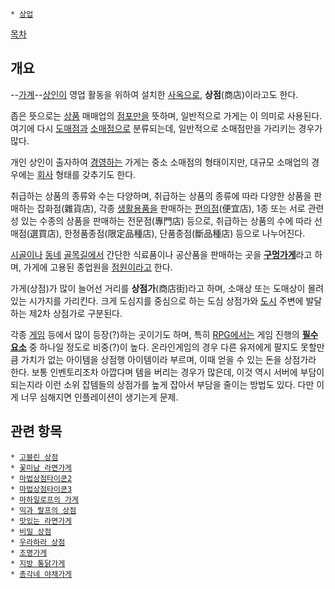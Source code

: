  * [[상업]]

[[목차]]
== 개요 ==
--[[가계]]--[[상인]]이 영업 활동을 위하여 설치한 [[사옥]]으로, '''상점'''(商店)이라고도 한다. 

좁은 뜻으로는 [[상품]] 매매업의 [[점포]]만을 뜻하며, 일반적으로 가게는 이 의미로 사용된다. 여기에 다시 [[도매]]점과 [[소매]]점으로 분류되는데, 일반적으로 소매점만을 가리키는 경우가 많다.

개인 상인이 출자하여 [[경영]]하는 가게는 중소 소매점의 형태이지만, 대규모 소매업의 경우에는 [[회사]] 형태를 갖추기도 한다.

취급하는 상품의 종류와 수는 다양하며, 취급하는 상품의 종류에 따라 다양한 상품을 판매하는 잡화점(雜貨店), 각종 [[생활용품]]을 판매하는 [[편의점]](便宜店), 1종 또는 서로 관련성 있는 수종의 상품을 판매하는 전문점(專門店) 등으로, 취급하는 상품의 수에 따라 선매점(選買店), 한정품종점(限定品種店), 단품종점(斷品種店) 등으로 나누어진다.

[[시골]]이나 [[동네]] [[골목길]]에서 간단한 식료품이나 공산품을 판매하는 곳을 '''[[구멍가게]]'''라고 하며, 가게에 고용된 종업원을 [[점원]]이라고 한다.

가게(상점)가 많이 늘어선 거리를 '''상점가'''(商店街)라고 하며, 소매상 또는 도매상이 몰려 있는 시가지를 가리킨다. 크게 도심지를 중심으로 하는 도심 상점가와 [[도시]] 주변에 발달하는 제2차 상점가로 구분된다.

각종 [[게임]] 등에서 많이 등장(?)하는 곳이기도 하며, 특히 [[RPG]]에서는 게임 진행의 '''[[필수요소]]''' 중 하나일 정도로 비중(?)이 높다. 온라인게임의 경우 다른 유저에게 팔지도 못할만큼 가치가 없는 아이템을 상점행 아이템이라 부르며, 이때 얻을 수 있는 돈을 상점가라 한다. 보통 인벤토리조차 아깝다며 템을 버리는 경우가 많은데, 이것 역시 서버에 부담이 되는지라 이런 소위 잡템들의 상점가를 높게 잡아서 부담을 줄이는 방법도 있다. 다만 이게 너무 심해지면 인플레이션이 생기는게 문제.

== 관련 항목 ==
 * [[고블린 상점]]
 * [[꽃미남 라면가게]]
 * [[마법상점타이쿤2]]
 * [[마법상점타이쿤3]]
 * [[마하일로프의 가게]]
 * [[믹과 랄프의 상점]]
 * [[맛있는 라면가게]]
 * [[비밀 상점]]
 * [[우라하라 상점]]
 * [[조명가게]]
 * [[지방 통닭가게]]
 * [[총각네 야채가게]]

